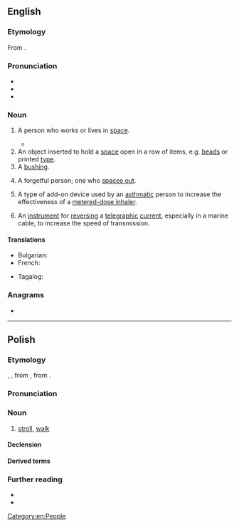 ==English==
{{wikipedia|dab=spacer}}

===Etymology===
From {{affix|en|space|-er}}.

===Pronunciation===
* {{IPA|en|/ˈspeɪsə(ɹ)/}}
* {{audio|en|En-au-spacer.ogg|Audio (AU)}}
* {{rhymes|en|eɪsə(ɹ)|s=2}}

===Noun===
{{en-noun}}

# {{lb|en|sometimes|scifi}} A person who works or lives in [[space]].
#* {{quote-book|en|year=1954|author=Isaac Asimov|title=The Caves of Steel|passage=It was the futile throwing back in the face of the '''Spacers''' their most keenly felt insult: their insistence on considering the natives of Earth as disgustingly diseased.}}
# An object inserted to hold a [[space]] open in a row of items, e.g. [[bead]]s or printed [[type]].
# A [[bushing]].
# {{lb|en|slang}} A forgetful person; one who [[space out|spaces out]].
# {{lb|en|medicine}} A type of add-on device used by an [[asthmatic]] person to increase the effectiveness of a [[metered-dose inhaler]].
# {{lb|en|historical}} An [[instrument]] for [[reverse|reversing]] a [[telegraphic]] [[current]], especially in a marine cable, to increase the speed of transmission.

====Translations====
{{trans-top|an object}}
* Bulgarian: {{t|bg|ограничител|m}}
* French: {{t+|fr|entretoise|f}}
{{trans-mid}}
* Tagalog: {{t|tl|pamatlang}}
{{trans-bottom}}

===Anagrams===
* {{anagrams|en|a=aceprs|CASREP|Casper|Pacers|Scaper|capers|crapes|e-scrap|escarp|pacers|parsec|recaps|scaper|scrape|secpar}}

[[Category:en:People]]

----

==Polish==

===Etymology===
{{bor+|pl|de|spazieren}}, {{m|de|Spaziergang|Spazier(gang)}}, from {{der|pl|it|spaziare}}, from {{der|pl|la|spatiāri}}.

===Pronunciation===
{{pl-p|a=LL-Q809 (pol)-Poemat-spacer.wav}}

===Noun===
{{pl-noun|m-in|dim=spacerek}}

# [[stroll]], [[walk]]
#: {{syn|pl|przechadzka}}

====Declension====
{{pl-decl-noun-m-in}}

====Derived terms====
{{col3|pl
|spacerniak
|spacerowicz
|spacerować
|spacerowy
}}

===Further reading===
* {{R:pl:WSJP}}
* {{R:pl:PWN}}